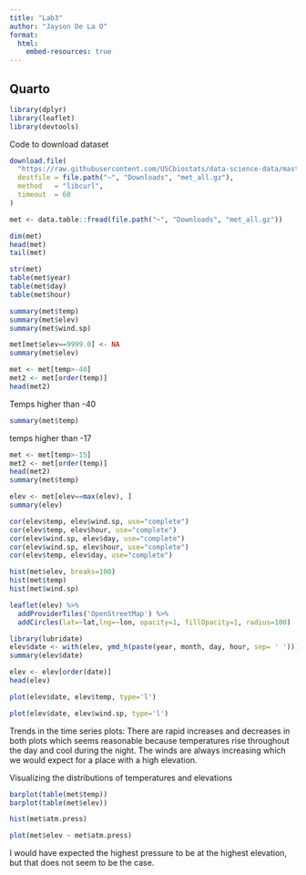 ```yaml
---
title: "Lab3"
author: "Jayson De La O"
format:
  html:
    embed-resources: true
---
```


## Quarto
```r
library(dplyr)
library(leaflet)
library(devtools)
```

Code to download dataset
```r
download.file(
  "https://raw.githubusercontent.com/USCbiostats/data-science-data/master/02_met/met_all.gz",
  destfile = file.path("~", "Downloads", "met_all.gz"),
  method   = "libcurl",
  timeout  = 60
)
```

```r
met <- data.table::fread(file.path("~", "Downloads", "met_all.gz"))
```

```r
dim(met)
head(met)
tail(met)
```

```r
str(met)
table(met$year)
table(met$day)
table(met$hour)
```

```r
summary(met$temp)
summary(met$elev)
summary(met$wind.sp)
```

```r
met[met$elev==9999.0] <- NA
summary(met$elev)
```

```r
met <- met[temp>-40]
met2 <- met[order(temp)]
head(met2)
```
Temps higher than -40

```r
summary(met$temp)
```
temps higher than -17
```r
met <- met[temp>-15]
met2 <- met[order(temp)]
head(met2)
summary(met$temp)
```



```r
elev <- met[elev==max(elev), ]
summary(elev)
```


```r
cor(elev$temp, elev$wind.sp, use="complete")
cor(elev$temp, elev$hour, use="complete")
cor(elev$wind.sp, elev$day, use="complete")
cor(elev$wind.sp, elev$hour, use="complete")
cor(elev$temp, elev$day, use="complete")
```



```r
hist(met$elev, breaks=100)
hist(met$temp)
hist(met$wind.sp)
```



```r
leaflet(elev) %>%
  addProviderTiles('OpenStreetMap') %>% 
  addCircles(lat=~lat,lng=~lon, opacity=1, fillOpacity=1, radius=100)
```

```r
library(lubridate)
elev$date <- with(elev, ymd_h(paste(year, month, day, hour, sep= ' ')))
summary(elev$date)
```

```r
elev <- elev[order(date)]
head(elev)
```

```r
plot(elev$date, elev$temp, type='l')
```

```r
plot(elev$date, elev$wind.sp, type='l')
```

Trends in the time series plots: There are rapid increases and decreases in both plots which seems reasonable because temperatures rise throughout the day and cool during the night. The winds are always increasing which we would expect for a place with a high elevation.

Visualizing the distributions of temperatures and elevations
```r
barplot(table(met$temp))
barplot(table(met$elev))

hist(met$atm.press)
```

```r
plot(met$elev ~ met$atm.press)
```

I would have expected the highest pressure to be at the highest elevation, but that does not seem to be the case.